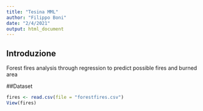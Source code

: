 ```yaml
---
title: "Tesina MML"
author: "Filippo Boni"
date: "2/4/2021"
output: html_document
---
```


## Introduzione
Forest fires analysis through regression to predict possible fires and burned area

##Dataset
```r
fires <- read.csv(file = "forestfires.csv")
View(fires)
```

